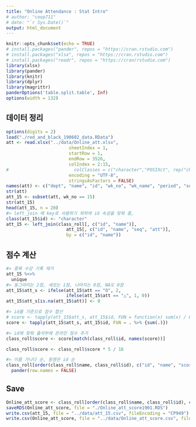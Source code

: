 ```yaml
---
title: "Online Attendance : Stat Intro"
# author: "coop711"
# date: "`r Sys.Date()`"
output: html_document
---
```


```r
knitr::opts_chunk$set(echo = TRUE)
# install.packages("pander", repos = "https://cran.rstudio.com")
# install.packages("xlsx", repos = "https://cran.rstudio.com")
# install.packages("readr", repos = "https://cran/rstudio.com")
library(xlsx)
library(pander)
library(knitr)
library(dplyr)
library(magrittr)
panderOptions('table.split.table', Inf)
options(width = 132)
```

<!--
# Data
-->

## 데이터 정리

```r
options(digits = 2)
load("./red_and_black_190602_data.RData")
att <- read.xlsx("../data/Online_att.xlsx", 
                        sheetIndex = 1, 
                        startRow = 1, 
                        endRow = 3526, 
                        colIndex = 2:15,
#                         colClasses = c("character","POSIXct", rep("character", 3), "POSIXct"), 
                        encoding = "UTF-8",
                        stringsAsFactors = FALSE)
names(att) <- c("dept", "name", "id", "wk_no", "wk_name", "period", "seq", "seq_name", "date_reg", "min", "att", "start", "finish", "sec")
str(att)
att_15 <- subset(att, wk_no == 15)
str(att_15)
head(att_15, n = 20)
#> left_join 에 key로 사용하기 위하여 id 속성을 맞춰 줌, 
class(att_15$id) <- "character"
att_15 <- left_join(class_roll[, c("id", "name")], 
                       att_15[, c("id", "name", "seq", "att")], 
                       by = c("id", "name"))
```

## 점수 계산

```r
#> 중복 수강 기록 제거
att_15 %<>% 
  unique
#> 동그라미는 2점, 세모는 1점, 나머지는 0점, NA도 0점
att_15$att_s <- ifelse(att_15$att == "O", 2, 
                       ifelse(att_15$att == "△", 1, 0))
att_15$att_s[is.na(att_15$att)] <- 0

#> id를 기준으로 점수 합산
# score <- tapply(att_15$att_s, att_15$id, FUN = function(x) sum(x) / 8)
score <- tapply(att_15$att_s, att_15$id, FUN = . %>% {sum(.)})

#> id에 맞춰 출석부에 온라인 점수 추가
class_roll$score <- score[match(class_roll$id, names(score))]

class_roll$score <- class_roll$score * 5 / 16

#> 이름 가나다 순, 동명은 id 순
class_roll[order(class_roll$name, class_roll$id), c("id", "name", "score")] %>%
  pander(row.names = FALSE)
```

## Save

```r
Online_att_score <- class_roll[order(class_roll$name, class_roll$id), c("id", "name", "score")]
saveRDS(Online_att_score, file = "./Online_att_score1901.RDS")
write.csv(att_15, file = "../data/att_15.csv", fileEncoding = "CP949")
write.csv(Online_att_score, file = "../data/Online_att_score.csv", fileEncoding = "CP949")
```

